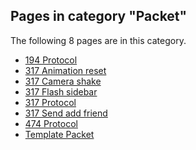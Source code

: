 <!-- DO NOT EDIT BELOW THIS LINE, OR CHANGE THIS COMMENT, CODE AUTOMATICALLY GENERATED BY category.sh -->
== '''Pages in category "Packet"''' ==
The following 8 pages are in this category.
* [[194 Protocol]]
* [[317 Animation reset]]
* [[317 Camera shake]]
* [[317 Flash sidebar]]
* [[317 Protocol]]
* [[317 Send add friend]]
* [[474 Protocol]]
* [[Template Packet]]
